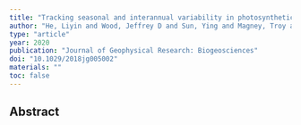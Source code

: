 ```yaml
---
title: "Tracking seasonal and interannual variability in photosynthetic downregulation in response to water stress at a temperate deciduous forest"
author: "He, Liyin and Wood, Jeffrey D and Sun, Ying and Magney, Troy and Dutta, Debsunder and Kohler, Philipp and Zhang, Yongguang and Yin, Yi and Frankenberg, Christian"
type: "article"
year: 2020
publication: "Journal of Geophysical Research: Biogeosciences"
doi: "10.1029/2018jg005002"
materials: ""
toc: false
---
```


## Abstract

